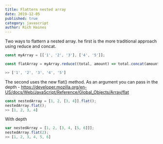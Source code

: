 ```yaml
---
title: Flattern nested array
date: 2019-12-05
published: true
category: javascript
author: Rich Haines
---
```


<Text>Two ways to flattern a nested array. he first is the more traditional approach using reduce and concat. </Text>

```js
const myArray = [['1', '2', '3'], ['4', '5']];

const flatArray = myArray.reduce((total, amount) => total.concat(amount));

>> ['1', '2', '3', '4', '5']

```

<Text>The second uses the new flat() method. As an argument you can pass in the depth - <a href="https://developer.mozilla.org/en-US/docs/Web/JavaScript/Reference/Global_Objects/Array/flat">https://developer.mozilla.org/en-US/docs/Web/JavaScript/Reference/Global_Objects/Array/flat</a> </Text>

```js
const nestedArray = [1, 2, [3, 4]].flat();
nestedArray.flat(); 
>> [1, 2, 3, 4]
```

<Text>With depth</Text>

```js
var nestedArray = [1, 2, [3, 4, [5, 6]]];
nestedArray.flat(2);
>> [1, 2, 3, 4, 5, 6]
```
